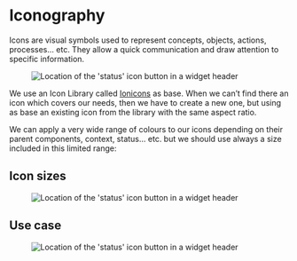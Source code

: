 

<Meta title="Foundations/Iconography" />

# Iconography

Icons are visual symbols used to represent concepts, objects, actions, processes... etc. They allow a quick communication and draw attention to specific information.

<Figure>
  <img
    alt="Location of the 'status' icon button in a widget header"
    src="img/iconography-1x1-1x.png"
  />
</Figure>

We use an Icon Library called [Ionicons](https://ionicons.com/) as base. When we
can’t find there an icon which covers our needs, then we have to create a new one,
but using as base an existing icon from the library with the same aspect ratio.

We can apply a very wide range of colours to our icons depending on their parent components, context, status... etc. but we should use always a size included in this limited range:

## Icon sizes

<Figure>
  <img
    alt="Location of the 'status' icon button in a widget header"
    src="img/icons.png"
  />
</Figure>

## Use case

<Figure>
  <img
    alt="Location of the 'status' icon button in a widget header"
    src="img/use-cases-iconography-2.jpg"
  />
</Figure>
